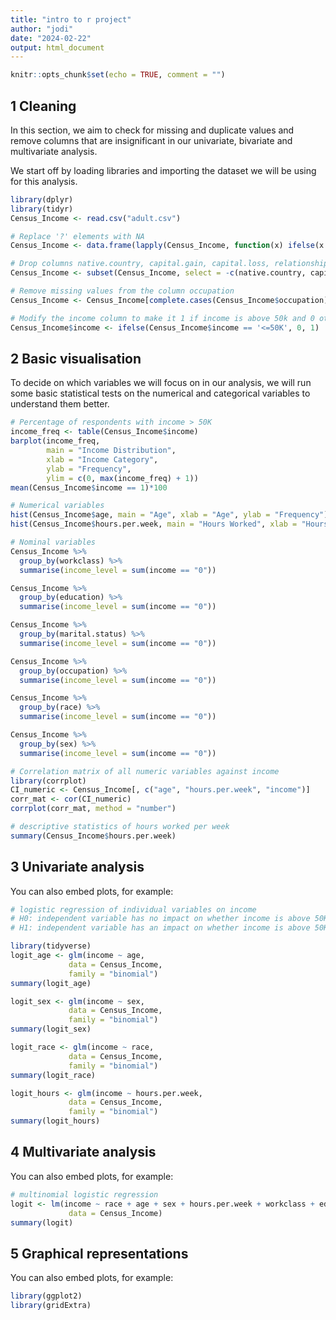 ```yaml
---
title: "intro to r project"
author: "jodi"
date: "2024-02-22"
output: html_document
---
```


```r
knitr::opts_chunk$set(echo = TRUE, comment = "")
```

## 1 Cleaning

In this section, we aim to check for missing and duplicate values and remove columns that are insignificant in our univariate, bivariate and multivariate analysis.

We start off by loading libraries and importing the dataset we will be using for this analysis.

```r
library(dplyr)
library(tidyr)
Census_Income <- read.csv("adult.csv")
```

```r
# Replace '?' elements with NA
Census_Income <- data.frame(lapply(Census_Income, function(x) ifelse(x == '?', NA, x)))

# Drop columns native.country, capital.gain, capital.loss, relationship, and education.num
Census_Income <- subset(Census_Income, select = -c(native.country, capital.gain, capital.loss, relationship, education.num))

# Remove missing values from the column occupation
Census_Income <- Census_Income[complete.cases(Census_Income$occupation), ]

# Modify the income column to make it 1 if income is above 50k and 0 otherwise
Census_Income$income <- ifelse(Census_Income$income == '<=50K', 0, 1)
```

## 2 Basic visualisation

To decide on which variables we will focus on in our analysis, we will run some basic statistical tests on the numerical and categorical variables to understand them better.

```r
# Percentage of respondents with income > 50K
income_freq <- table(Census_Income$income)
barplot(income_freq, 
        main = "Income Distribution", 
        xlab = "Income Category", 
        ylab = "Frequency", 
        ylim = c(0, max(income_freq) + 1))
mean(Census_Income$income == 1)*100
```
```r
# Numerical variables
hist(Census_Income$age, main = "Age", xlab = "Age", ylab = "Frequency")
hist(Census_Income$hours.per.week, main = "Hours Worked", xlab = "Hours worked", ylab = "Frequency")

# Nominal variables
Census_Income %>%
  group_by(workclass) %>%
  summarise(income_level = sum(income == "0"))

Census_Income %>%
  group_by(education) %>%
  summarise(income_level = sum(income == "0"))

Census_Income %>%
  group_by(marital.status) %>%
  summarise(income_level = sum(income == "0"))

Census_Income %>%
  group_by(occupation) %>%
  summarise(income_level = sum(income == "0"))

Census_Income %>%
  group_by(race) %>%
  summarise(income_level = sum(income == "0"))

Census_Income %>%
  group_by(sex) %>%
  summarise(income_level = sum(income == "0"))
```

```r
# Correlation matrix of all numeric variables against income
library(corrplot)
CI_numeric <- Census_Income[, c("age", "hours.per.week", "income")]
corr_mat <- cor(CI_numeric)
corrplot(corr_mat, method = "number")
```
```r
# descriptive statistics of hours worked per week
summary(Census_Income$hours.per.week)
```

## 3 Univariate analysis
You can also embed plots, for example:

```r
# logistic regression of individual variables on income
# H0: independent variable has no impact on whether income is above 50K
# H1: independent variable has an impact on whether income is above 50K

library(tidyverse)
logit_age <- glm(income ~ age, 
             data = Census_Income, 
             family = "binomial")
summary(logit_age)

logit_sex <- glm(income ~ sex, 
             data = Census_Income, 
             family = "binomial")
summary(logit_sex)

logit_race <- glm(income ~ race, 
             data = Census_Income, 
             family = "binomial")
summary(logit_race)

logit_hours <- glm(income ~ hours.per.week, 
             data = Census_Income, 
             family = "binomial")
summary(logit_hours)
```

## 4 Multivariate analysis
You can also embed plots, for example:

```r
# multinomial logistic regression
logit <- lm(income ~ race + age + sex + hours.per.week + workclass + education, 
             data = Census_Income)
summary(logit)
```

## 5 Graphical representations
You can also embed plots, for example:

```r
library(ggplot2)
library(gridExtra)
```
